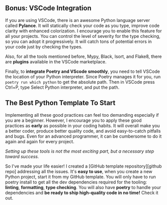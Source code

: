 
## Bonus: VSCode Integration

If you are using VSCode, there is an awesome Python language server called **Pylance**. It will
statically check your code as you type, improve code clarity with enhanced colorization. I encourage
you to enable this feature for all your projects. You can control the level of severity for the type
checking, so you can adopt it progressively. It will catch tons of potential errors in your code
just by checking the types.

Also, for all the tools mentioned before, Mypy, Black, Isort, and Flake8, there are **plugins**
available in the VSCode marketplace.

Finally, to **integrate Poetry and VScode smoothly**, you need to tell VSCode the location of your
Python interpreter. Since Poetry manages it for you, run `poetry run which python` to get the
absolute path. Then in VSCode press Ctrl+P, type Select Python interpreter, and put the path.

## The Best Python Template To Start

Implementing all these good practices can feel too demanding especially if you are a beginner.
However, I encourage you to apply these good practices as **early** as possible in your coding
habits. It will overall make you a better coder, produce better quality code, and avoid
easy-to-catch pitfalls and bugs. Even for an advanced programmer, it can be cumbersome to do it
again and again for every project.

_Setting up these tools is not the most exciting part, but a necessary step toward success._

So I've made your life easier! I created a [GitHub template repository][github repo] addressing all
the issues. It's **easy to use**, when you create a new Python project, start it from my GitHub
template. You will only have to run poetry install to get all the dev dependencies required for the
tooling: **linting**, **formatting**, **type checking**. You will also have **poetry** to handle
your dependencies and **be ready to ship high-quality code in no time!** Check it out.

<Figure
  ratio={1}
  width="100%"
  maxWidth="600px"
  src="https://statics.bitswired.com/videos/blog/python-perfect-template-use.gif"
  alt="how to use my project template"
  title="How to create a new repository from the template"
  objectFit="contain !important"
  responsive={false}
/>
